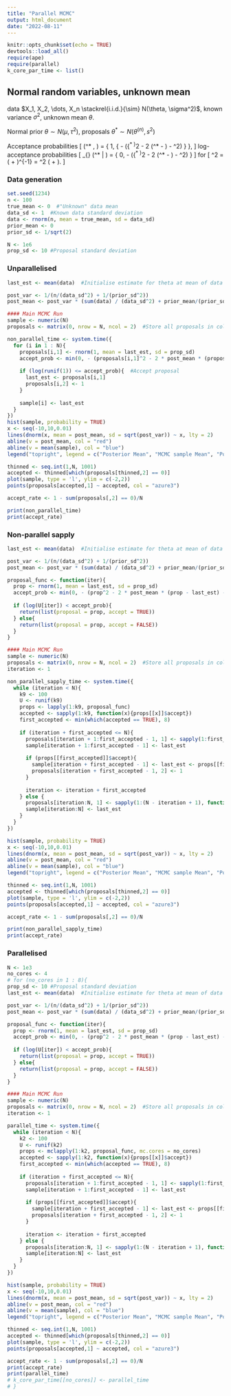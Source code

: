 ```yaml
---
title: "Parallel MCMC"
output: html_document
date: "2022-08-11"
---
```


```r
knitr::opts_chunk$set(echo = TRUE)
devtools::load_all()
require(ape)
require(parallel)
k_core_par_time <- list()
```

## Normal random variables, unknown mean

data $X_1, X_2, \dots, X_n \stackrel{i.i.d.}{\sim} N(\theta, \sigma^2)$, known variance $\sigma^2$, unknown mean $\theta$.

Normal prior $\theta \sim N(\mu, \tau^2)$, proposals $\theta^* \sim N(\theta^{(n)}, s^2)$

Acceptance probabilities
\[
\alpha(\theta^* , \theta) = \min \left\{ 1, \exp \left\{ - \frac{1}{2 \tilde{\sigma}^2} ({\theta^* }^2 - 2 \tilde{\mu} (\theta^* - \theta) - \theta^2) \right\} \right\},
\]
log-acceptance probabilities
\[
\alpha_{\log} (\theta^* | \theta) = \min \left\{ 0, - \frac{1}{2 \tilde{\sigma}^2} ({\theta^* }^2 - 2 \tilde{\mu} (\theta^* - \theta) - \theta^2) \right\}
\]
for
\[
\tilde{\sigma}^2 = \left( \frac{n}{\sigma^2} + \frac{1}{\tau^2} \right)^{-1} \qquad \tilde{\mu}  = \tilde{\sigma}^2 \left( \frac{n\bar{X}}{\sigma^2} + \frac{\mu}{\tau^2} \right).
\]


### Data generation
```r
set.seed(1234)
n <- 100
true_mean <- 0  #"Unknown" data mean
data_sd <- 1  #Known data standard deviation
data <- rnorm(n, mean = true_mean, sd = data_sd)
prior_mean <- 0
prior_sd <- 1/sqrt(2)

N <- 1e6
prop_sd <- 10 #Proposal standard deviation
```

### Unparallelised

```r
last_est <- mean(data)  #Initialise estimate for theta at mean of data

post_var <- 1/(n/(data_sd^2) + 1/(prior_sd^2))
post_mean <- post_var * (sum(data) / (data_sd^2) + prior_mean/(prior_sd^2))

#### Main MCMC Run
sample <- numeric(N)
proposals <- matrix(0, nrow = N, ncol = 2)  #Store all proposals in col 1, indicator in col 2 for acceptance

non_parallel_time <- system.time({
  for (i in 1 : N){
    proposals[i,1] <- rnorm(1, mean = last_est, sd = prop_sd)
    accept_prob <- min(0, - (proposals[i,1]^2 - 2 * post_mean * (proposals[i,1] - last_est) - last_est^2)/(2 * post_var))
    
    if (log(runif(1)) <= accept_prob){  #Accept proposal
      last_est <- proposals[i,1]
      proposals[i,2] <- 1
    }
    
    sample[i] <- last_est
  }
})
hist(sample, probability = TRUE)
x <- seq(-10,10,0.01)
lines(dnorm(x, mean = post_mean, sd = sqrt(post_var)) ~ x, lty = 2)
abline(v = post_mean, col = "red")
abline(v = mean(sample), col = "blue")
legend("topright", legend = c("Posterior Mean", "MCMC sample Mean", "Posterior Density"), lty = c(1,1,2), col = c("red", "blue", "black"))

thinned <- seq.int(1,N, 1001)
accepted <- thinned[which(proposals[thinned,2] == 0)]
plot(sample, type = 'l', ylim = c(-2,2))
points(proposals[accepted,1] ~ accepted, col = "azure3")

accept_rate <- 1 - sum(proposals[,2] == 0)/N

print(non_parallel_time)
print(accept_rate)
```

### Non-parallel sapply

```r
last_est <- mean(data)  #Initialise estimate for theta at mean of data

post_var <- 1/(n/(data_sd^2) + 1/(prior_sd^2))
post_mean <- post_var * (sum(data) / (data_sd^2) + prior_mean/(prior_sd^2))

proposal_func <- function(iter){
  prop <- rnorm(1, mean = last_est, sd = prop_sd)
  accept_prob <- min(0, - (prop^2 - 2 * post_mean * (prop - last_est) - last_est^2)/(2 * post_var))
  
  if (log(U[iter]) < accept_prob){
    return(list(proposal = prop, accept = TRUE))
  } else{
    return(list(proposal = prop, accept = FALSE))
  }
}

#### Main MCMC Run
sample <- numeric(N)
proposals <- matrix(0, nrow = N, ncol = 2)  #Store all proposals in col 1, indicator in col 2 for acceptance
iteration <- 1

non_parallel_sapply_time <- system.time({
  while (iteration < N){
    k9 <- 100
    U <- runif(k9)
    props <- lapply(1:k9, proposal_func)
    accepted <- sapply(1:k9, function(x){props[[x]]$accept})
    first_accepted <- min(which(accepted == TRUE), 8)
    
    if (iteration + first_accepted <= N){
      proposals[iteration + 1:first_accepted - 1, 1] <- sapply(1:first_accepted, function(x){props[[x]]$proposal})
      sample[iteration + 1:first_accepted - 1] <- last_est
      
      if (props[[first_accepted]]$accept){
        sample[iteration + first_accepted - 1] <- last_est <- props[[first_accepted]]$proposal
        proposals[iteration + first_accepted - 1, 2] <- 1
      }
      
      iteration <- iteration + first_accepted
    } else {
      proposals[iteration:N, 1] <- sapply(1:(N - iteration + 1), function(x){props[[x]]$proposal})
      sample[iteration:N] <- last_est
    }
  }
})

hist(sample, probability = TRUE)
x <- seq(-10,10,0.01)
lines(dnorm(x, mean = post_mean, sd = sqrt(post_var)) ~ x, lty = 2)
abline(v = post_mean, col = "red")
abline(v = mean(sample), col = "blue")
legend("topright", legend = c("Posterior Mean", "MCMC sample Mean", "Posterior Density"), lty = c(1,1,2), col = c("red", "blue", "black"))

thinned <- seq.int(1,N, 1001)
accepted <- thinned[which(proposals[thinned,2] == 0)]
plot(sample, type = 'l', ylim = c(-2,2))
points(proposals[accepted,1] ~ accepted, col = "azure3")

accept_rate <- 1 - sum(proposals[,2] == 0)/N

print(non_parallel_sapply_time)
print(accept_rate)

```

### Parallelised

```r
N <- 1e3
no_cores <- 4
# for (no_cores in 1 : 8){
prop_sd <- 10 #Proposal standard deviation
last_est <- mean(data)  #Initialise estimate for theta at mean of data

post_var <- 1/(n/(data_sd^2) + 1/(prior_sd^2))
post_mean <- post_var * (sum(data) / (data_sd^2) + prior_mean/(prior_sd^2))

proposal_func <- function(iter){
  prop <- rnorm(1, mean = last_est, sd = prop_sd)
  accept_prob <- min(0, - (prop^2 - 2 * post_mean * (prop - last_est) - last_est^2)/(2 * post_var))
  
  if (log(U[iter]) < accept_prob){
    return(list(proposal = prop, accept = TRUE))
  } else{
    return(list(proposal = prop, accept = FALSE))
  }
}

#### Main MCMC Run
sample <- numeric(N)
proposals <- matrix(0, nrow = N, ncol = 2)  #Store all proposals in col 1, indicator in col 2 for acceptance
iteration <- 1

parallel_time <- system.time({
  while (iteration < N){
    k2 <- 100
    U <- runif(k2)
    props <- mclapply(1:k2, proposal_func, mc.cores = no_cores)
    accepted <- sapply(1:k2, function(x){props[[x]]$accept})
    first_accepted <- min(which(accepted == TRUE), 8)
    
    if (iteration + first_accepted <= N){
      proposals[iteration + 1:first_accepted - 1, 1] <- sapply(1:first_accepted, function(x){props[[x]]$proposal})
      sample[iteration + 1:first_accepted - 1] <- last_est
      
      if (props[[first_accepted]]$accept){
        sample[iteration + first_accepted - 1] <- last_est <- props[[first_accepted]]$proposal
        proposals[iteration + first_accepted - 1, 2] <- 1
      }
      
      iteration <- iteration + first_accepted
    } else {
      proposals[iteration:N, 1] <- sapply(1:(N - iteration + 1), function(x){props[[x]]$proposal})
      sample[iteration:N] <- last_est
    }
  }
})

hist(sample, probability = TRUE)
x <- seq(-10,10,0.01)
lines(dnorm(x, mean = post_mean, sd = sqrt(post_var)) ~ x, lty = 2)
abline(v = post_mean, col = "red")
abline(v = mean(sample), col = "blue")
legend("topright", legend = c("Posterior Mean", "MCMC sample Mean", "Posterior Density"), lty = c(1,1,2), col = c("red", "blue", "black"))

thinned <- seq.int(1,N, 1001)
accepted <- thinned[which(proposals[thinned,2] == 0)]
plot(sample, type = 'l', ylim = c(-2,2))
points(proposals[accepted,1] ~ accepted, col = "azure3")

accept_rate <- 1 - sum(proposals[,2] == 0)/N
print(accept_rate)
print(parallel_time)
# k_core_par_time[[no_cores]] <- parallel_time
# }
```
